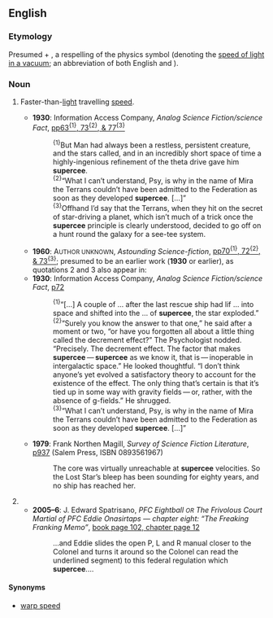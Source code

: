 ==English==

===Etymology===
Presumed {{term|super-|lang=en}} + {{term|cee|lang=en}}, a respelling of the physics symbol {{term|c}} (denoting the [[w:Speed of light|speed of light in a vacuum]]; an abbreviation of both English {{term|constant|lang=en}} and {{etyl|la}} {{term|celeritas||[[swiftness]]|lang=la}}).

===Noun===
{{en-noun|-}}

# {{rare|scifi}} Faster-than-[[light]] travelling [[speed]].
#* '''1930''': Information Access Company, ''Analog Science Fiction/science Fact'', [http://www.google.co.uk/books?id=W5AQAAAAIAAJ&q=supercee&dq=supercee&pgis=1 pp63<sup>{1}</sup>, 73<sup>{2}</sup>, & 77<sup>{3}</sup>]
#*: <sup>{1}</sup>But Man had always been a restless, persistent creature, and the stars called, and in an incredibly short space of time a highly-ingenious refinement of the theta drive gave him '''supercee'''.
#*: <sup>{2}</sup>“What I can’t understand, Psy, is why in the name of Mira the Terrans couldn’t have been admitted to the Federation as soon as they developed '''supercee'''. […]”
#*: <sup>{3}</sup>Offhand I’d say that the Terrans, when they hit on the secret of star-driving a planet, which isn’t much of a trick once the '''supercee''' principle is clearly understood, decided to go off on a hunt round the galaxy for a see-tee system.
#* '''1960''': A<small>UTHOR UNKNOWN</small>, ''Astounding Science-fiction'', [http://www.google.co.uk/books?id=dUwEAAAAYAAJ&q=supercee&dq=supercee&pgis=1 pp70<sup>{1}</sup>, 72<sup>{2}</sup>, & 73<sup>{3}</sup>]; presumed to be an earlier work ('''1930''' or earlier), as quotations 2 and 3 also appear in:
#* '''1930''': Information Access Company, ''Analog Science Fiction/science Fact'', [http://www.google.co.uk/books?id=W5AQAAAAIAAJ&q=%22all+about+a+little+thing+called%22&dq=%22all+about+a+little+thing+called%22&pgis=1 p72]
#*: <sup>{1}</sup>“[…] A couple of<!-- Outside the scanning zone; presumed to be a short measurement of time --> … after the last rescue ship had lif<!-- Outside scanning zone; presumed “lifted off” --> … into space and shifted into the<!-- Outside scanning zone; presumed “safety” --> … of '''supercee''', the star exploded.”
#*: <sup>{2}</sup>“Surely you know the answer to that one,” he said after a moment or two, “or have you forgotten all about a little thing called the decrement effect?” The Psychologist nodded. “Precisely. The decrement effect. The factor that makes '''supercee''' — '''supercee''' as we know it, that is — inoperable in intergalactic space.” He looked thoughtful. “I don’t think anyone’s yet evolved a satisfactory theory to account for the existence of the effect. The only thing that’s certain is that it’s tied up in some way with gravity fields — or, rather, with the absence of g-fields.” He shrugged.
#*: <sup>{3}</sup>“What I can’t understand, Psy, is why in the name of Mira the Terrans couldn’t have been admitted to the Federation as soon as they developed '''supercee'''. […]”
#* '''1979''': Frank Northen Magill, ''Survey of Science Fiction Literature'', [http://www.google.co.uk/books?id=3hoYAAAAIAAJ&q=supercee&dq=supercee&pgis=1 p937] (Salem Press, ISBN 0893561967)
#*: The core was virtually unreachable at '''supercee''' velocities. So the Lost Star’s bleep has been sounding for eighty years, and no ship has reached her.
# {{i|An unknown, unrelated sense.}}
#* '''2005–6''': J. Edward Spatrisano, <i>PFC Eightball <small>OR</small> The Frivolous Court Martial of PFC Eddie Onasirtaps — chapter eight: “The Freaking Franking Memo”</i>, [http://www.google.co.uk/books?id=flhqW6x9RckC&pg=PA102&dq=supercee&sig=tzAaUgmVvv84kfwpu4iNZNfGTF8 book page 102, chapter page 12]
#*: …and Eddie slides the open P, L and R manual closer to the Colonel and turns it around so the Colonel can read the underlined segment) to this federal regulation which '''supercee'''....

====Synonyms====
* [[warp speed]]
